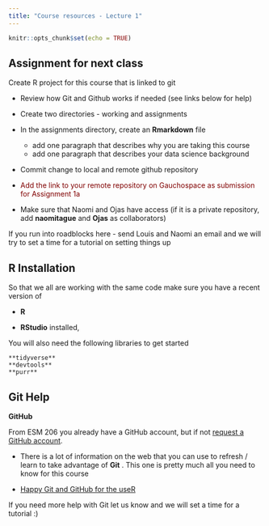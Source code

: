 ```yaml
---
title: "Course resources - Lecture 1"
---
```


```r
knitr::opts_chunk$set(echo = TRUE)
```


## Assignment for next class

 Create R project for this course that is linked to git


 - Review how Git and Github works if needed (see links below for help)
 - Create two directories - working and assignments
 - In the assignments directory, create an **Rmarkdown** file
    * add one paragraph that describes why you are taking this course
    * add one paragraph that describes your data science background
- Commit change to local and  remote github repository

-  <span style="color: maroon;">Add the link to your remote repository on Gauchospace as submission for Assignment 1a </span>
- Make sure that Naomi and Ojas have access (if it is a private repository, add **naomitague** and **Ojas** as collaborators)

If you run into roadblocks here - send Louis and Naomi an email and we will try to set a time for a tutorial on setting things up


## R Installation


So that we all are working with the same code make sure you have a recent version of

 * **R**

 * **RStudio** installed,

 You will also need the following libraries to get started

    **tidyverse**
    **devtools**
    **purr**


## Git Help


**GitHub**

From ESM  206 you already have a GitHub account, but if not
    [request a GitHub account](https://github.com/join).



- There is a lot of information on the web that you can use to refresh / learn to take advantage of **Git** . This one is pretty much all you need to know for this course

- [Happy Git and GitHub for the useR](http://happygitwithr.com/)


If you need more help with Git let us know and we will set a time for a tutorial :)

